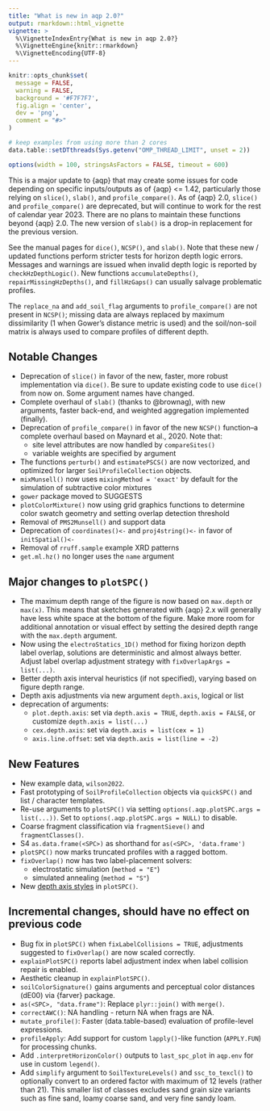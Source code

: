 ```yaml
---
title: "What is new in aqp 2.0?"
output: rmarkdown::html_vignette
vignette: >
  %\VignetteIndexEntry{What is new in aqp 2.0?}
  %\VignetteEngine{knitr::rmarkdown}
  %\VignetteEncoding{UTF-8}
---
```


```r
knitr::opts_chunk$set(
  message = FALSE,
  warning = FALSE,
  background = '#F7F7F7',
  fig.align = 'center',
  dev = 'png',
  comment = "#>"
)

# keep examples from using more than 2 cores
data.table::setDTthreads(Sys.getenv("OMP_THREAD_LIMIT", unset = 2))

options(width = 100, stringsAsFactors = FALSE, timeout = 600)
```


This is a major update to {aqp} that may create some issues for code depending on specific inputs/outputs as of {aqp} <= 1.42, particularly those relying on `slice()`, `slab()`, and `profile_compare()`. As of {aqp} 2.0, `slice()` and `profile_compare()` are deprecated, but will continue to work for the rest of calendar year 2023. There are no plans to maintain these functions beyond {aqp} 2.0. The new version of `slab()` is a drop-in replacement for the previous version.

See the manual pages for `dice()`, `NCSP()`, and `slab()`. Note that these new / updated functions perform stricter tests for horizon depth logic errors. Messages and warnings are issued when invalid depth logic is reported by `checkHzDepthLogic()`. New functions `accumulateDepths()`, `repairMissingHzDepths()`, and `fillHzGaps()` can usually salvage problematic profiles.

The `replace_na` and `add_soil_flag` arguments to `profile_compare()` are not present in `NCSP()`; missing data are always replaced by maximum dissimilarity (1 when Gower's distance metric is used) and the soil/non-soil matrix is always used to compare profiles of different depth.


## Notable Changes

 * Deprecation of `slice()` in favor of the new, faster, more robust implementation via `dice()`. Be sure to update existing code to use `dice()` from now on. Some argument names have changed. 
 * Complete overhaul of `slab()` (thanks to @brownag), with new arguments, faster back-end, and weighted aggregation implemented (finally).
 * Deprecation of `profile_compare()` in favor of the new `NCSP()` function--a complete overhaul based on Maynard et al., 2020. Note that:
   - site level attributes are now handled by `compareSites()`
   - variable weights are specified by argument
 * The functions `perturb()` and `estimatePSCS()` are now vectorized, and optimized for larger `SoilProfileCollection` objects.
 * `mixMunsell()` now uses `mixingMethod = 'exact'` by default for the simulation of subtractive color mixtures
 * `gower` package moved to SUGGESTS
 * `plotColorMixture()` now using grid graphics functions to determine color swatch geometry and setting overlap detection threshold
 * Removal of `PMS2Munsell()` and support data
 * Deprecation of `coordinates()<-` and `proj4string()<-` in favor of `initSpatial()<-`
 * Removal of `rruff.sample` example XRD patterns
 * `get.ml.hz()` no longer uses the `name` argument
 
## Major changes to `plotSPC()`

 * The maximum depth range of the figure is now based on `max.depth` or `max(x)`. This means that sketches generated with {aqp} 2.x will generally have less white space at the bottom of the figure. Make more room for additional annotation or visual effect by setting the desired depth range with the `max.depth` argument.
 * Now using the `electroStatics_1D()` method for fixing horizon depth label overlap, solutions are deterministic and almost always better. Adjust label overlap adjustment strategy with `fixOverlapArgs = list(...)`.
 * Better depth axis interval heuristics (if not specified), varying based on figure depth range.
 * Depth axis adjustments via new argument `depth.axis`, logical or list
 * deprecation of arguments:
   - `plot.depth.axis`: set via `depth.axis = TRUE`, `depth.axis = FALSE`, or customize `depth.axis = list(...)`
   - `cex.depth.axis`: set via `depth.axis = list(cex = 1)`
   - `axis.line.offset`: set via `depth.axis = list(line = -2)`

## New Features

 * New example data, `wilson2022`.
 * Fast prototyping of `SoilProfileCollection` objects via `quickSPC()` and list / character templates.
 * Re-use arguments to `plotSPC()` via setting `options(.aqp.plotSPC.args = list(...))`. Set to `options(.aqp.plotSPC.args = NULL)` to disable.
 * Coarse fragment classification via `fragmentSieve()` and `fragmentClasses()`.
 * S4 `as.data.frame(<SPC>)` as shorthand for `as(<SPC>, 'data.frame')`
 * `plotSPC()` now marks truncated profiles with a ragged bottom.
 * `fixOverlap()` now has two label-placement solvers:
   - electrostatic simulation (`method = "E"`)
   - simulated annealing (`method = "S"`)
 * New [depth axis styles](https://ncss-tech.github.io/AQP/aqp/sketches.html) in `plotSPC()`.
 

## Incremental changes, should have no effect on previous code

 * Bug fix in `plotSPC()` when `fixLabelCollisions = TRUE`, adjustments suggested to `fixOverlap()` are now scaled correctly.
 * `explainPlotSPC()` reports label adjustment index when label collision repair is enabled.
 * Aesthetic cleanup in `explainPlotSPC()`.
 * `soilColorSignature()` gains arguments and perceptual color distances (dE00) via {farver} package.
 * `as(<SPC>, "data.frame")`: Replace `plyr::join()` with `merge()`.
 * `correctAWC()`: NA handling - return NA when frags are NA.
 * `mutate_profile()`: Faster (data.table-based) evaluation of profile-level expressions.
 * `profileApply`: Add support for custom `lapply()`-like function (`APPLY.FUN`) for processing chunks. 
 * Add `.interpretHorizonColor()` outputs to `last_spc_plot` in `aqp.env` for use in custom `legend()`.
 * Add `simplify` argument to `SoilTextureLevels()` and `ssc_to_texcl()` to optionally convert to an ordered factor with maximum of 12 levels (rather than 21). This smaller list of classes excludes sand grain size variants such as fine sand, loamy coarse sand, and very fine sandy loam.

